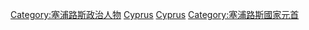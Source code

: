 {{Catnav|頁面分類|人物|各國人物|各國政治人物|塞浦路斯政治人物}}
{{Catnav|頁面分類|人物|各國人物|塞浦路斯人|塞浦路斯政治人物}}
{{Commonscat|Presidents of Cyprus}}

[[Category:塞浦路斯政治人物|Category:塞浦路斯政治人物]]
[[Category:各國總統|Cyprus]]
[[Category:各國政府首腦|Cyprus]]
[[Category:塞浦路斯國家元首|Category:塞浦路斯國家元首]]